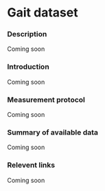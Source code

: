 # Gait dataset

### Description
Coming soon

### Introduction
Coming soon

### Measurement protocol
Coming soon

### Summary of available data
Coming soon

### Relevent links
Coming soon


